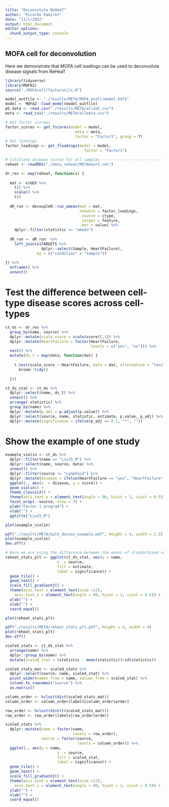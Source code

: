 ```yaml
---
title: "Deconvolute ReHeaT"
author: "Ricardo Ramirez"
date: "11/1/2022"
output: html_document
editor_options: 
  chunk_output_type: console
---
```


## MOFA cell for deconvolution

Here we demonstrate that MOFA cell loadings can be used to deconvolute disease signals from ReHeaT

```r
library(tidyverse)
library(MOFA2)
source("./MOFAcell/factorutils.R")
```


```r
model_outfile <- "./results/META/MOFA_mcell/model.hdf5"
model <- MOFA2::load_model(model_outfile)
pb_data <- read_csv("./results/META/alldat.csv")
meta <- read_csv("./results/META/allmeta.csv")
```


```r
# Get factor scorees
factor_scores <- get_fscores(model = model,
                               meta = meta,
                               factor = "Factor1", group = T)
# Get loadings
factor_loadings <- get_floadings(model = model,
                                   factor = "Factor1")

```

```r
# Calculate disease scores for all samples ----------------------------------
reheat <- readRDS("./data_reheat/METAheart.rds")

dr_res <- map(reheat, function(x) {
  
  mat <- x$GEX %>%
    t() %>%
    scale() %>%
    t()
  
  dR_run <- decoupleR::run_wmean(mat = mat, 
                                 network = factor_loadings,
                                 .source = ctype, 
                                 .target = feature,
                                 .mor = value) %>%
    dplyr::filter(statistic == "wmean")
  
  dR_run <- dR_run  %>%
    left_join(x$TARGETS %>%
                dplyr::select(Sample, HeartFailure),
              by = c("condition" = "Sample"))
  
}) %>%
  enframe() %>%
  unnest()
```

# Test the difference between cell-type disease scores across cell-types 

```r
ct_ds <- dr_res %>%
  group_by(name, source) %>%
  dplyr::mutate(scale_score = scale(score)[,1]) %>%
  dplyr::mutate(HeartFailure = factor(HeartFailure, 
                                      levels = c("yes", "no"))) %>%
  nest() %>%
  mutate(ds_t = map(data, function(dat) {
    
    t.test(scale_score ~ HeartFailure, data = dat, alternative = "less") %>%
      broom::tidy()
    
  }))

ct_ds_stat <- ct_ds %>%
  dplyr::select(name, ds_t) %>%
  unnest() %>%
  arrange(-statistic) %>%
  group_by(name) %>%
  dplyr::mutate(p_adj = p.adjust(p.value)) %>%
  dplyr::select(source, name, statistic, estimate, p.value, p_adj) %>%
  dplyr::mutate(significance = ifelse(p_adj <= 0.1, "*", ""))
```

# Show the example of one study

```r
example_violin <- ct_ds %>%
  dplyr::filter(name == "Liu15_M") %>%
  dplyr::select(name, source, data) %>%
  unnest() %>%
  dplyr::filter(source != "Lymphoid") %>%
  dplyr::mutate(disease = ifelse(HeartFailure == "yes", "HeartFailure", "NonFailing")) %>%
  ggplot(., aes(x  = disease, y = score)) +
  geom_violin() +
  theme_classic2() +
  theme(axis.text.x = element_text(angle = 90, hjust = 1, vjust = 0.5)) +
  facet_wrap(.~source, nrow = 3) +
  ylab("Factor 1 program") +
  xlab("") +
  ggtitle("Liu15_M")

plot(example_violin)

pdf("./results/META/bulk_deconv_example.pdf", height = 4, width = 2.5)
plot(example_violin)
dev.off()
```


```r
# Here we are using the difference between the means of standardized scores
reheat_stats_plt <- ggplot(ct_ds_stat, aes(y = name, 
                       x  = source, 
                       fill = estimate,
                       label = significance)) +
  geom_tile() +
  geom_text() +
  scale_fill_gradient2() +
  theme(axis.text = element_text(size =12),
    axis.text.x = element_text(angle = 90, hjust = 1, vjust = 0.5)) +
  ylab("") +
  xlab("") +
  coord_equal()

plot(reheat_stats_plt)

pdf("./results/META/reheat_stats_plt.pdf", height = 4, width = 4)
plot(reheat_stats_plt)
dev.off()
```

```r
scaled_stats <- ct_ds_stat %>%
  arrange(name) %>%
  dplyr::group_by(name) %>%
  mutate(scaled_stat = (statistic - mean(statistic))/sd(statistic)) 

scaled_stats_mat <- scaled_stats %>%
  dplyr::select(source, name, scaled_stat) %>%
  pivot_wider(names_from = name, values_from = scaled_stat) %>%
  column_to_rownames("source") %>%
  as.matrix()

column_order <- hclust(dist(scaled_stats_mat))
column_order <- column_order$labels[column_order$order]

row_order <- hclust(dist(t(scaled_stats_mat)))
row_order <- row_order$labels[row_order$order]

scaled_stats %>%
  dplyr::mutate(name = factor(name,
                              levels = row_order),
                source = factor(source,
                                levels = column_order)) %>%
  ggplot(., aes(y = name, 
                       x  = source, 
                       fill = scaled_stat,
                       label = significance)) +
  geom_tile() +
  geom_text() +
  scale_fill_gradient2() +
  theme(axis.text = element_text(size =12),
    axis.text.x = element_text(angle = 90, hjust = 1, vjust = 0.5)) +
  ylab("") +
  xlab("") +
  coord_equal()
```








